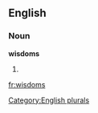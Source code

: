 
==English==

===Noun===
'''wisdoms'''

# {{plural of|[[wisdom]]}}

[[Category:English plurals]]

[[fr:wisdoms]]